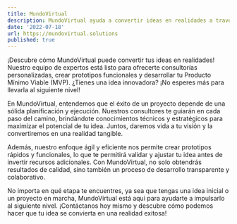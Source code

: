 ```yaml
---
title: MundoVirtual
description: MundoVirtual ayuda a convertir ideas en realidades a través de asesorías, prototipos y desarrollo de MVP.
date: '2022-07-18'
url: https://mundovirtual.solutions
published: true
---
```


¡Descubre cómo MundoVirtual puede convertir tus ideas en realidades! Nuestro equipo de expertos está listo para ofrecerte consultorías personalizadas, crear prototipos funcionales y desarrollar tu Producto Mínimo Viable (MVP). ¿Tienes una idea innovadora? ¡No esperes más para llevarla al siguiente nivel!

En MundoVirtual, entendemos que el éxito de un proyecto depende de una sólida planificación y ejecución. Nuestros consultores te guiarán en cada paso del camino, brindándote conocimientos técnicos y estratégicos para maximizar el potencial de tu idea. Juntos, daremos vida a tu visión y la convertiremos en una realidad tangible.

Además, nuestro enfoque ágil y eficiente nos permite crear prototipos rápidos y funcionales, lo que te permitirá validar y ajustar tu idea antes de invertir recursos adicionales. Con MundoVirtual, no solo obtendrás resultados de calidad, sino también un proceso de desarrollo transparente y colaborativo.

No importa en qué etapa te encuentres, ya sea que tengas una idea inicial o un proyecto en marcha, MundoVirtual está aquí para ayudarte a impulsarlo al siguiente nivel. ¡Contáctanos hoy mismo y descubre cómo podemos hacer que tu idea se convierta en una realidad exitosa!
